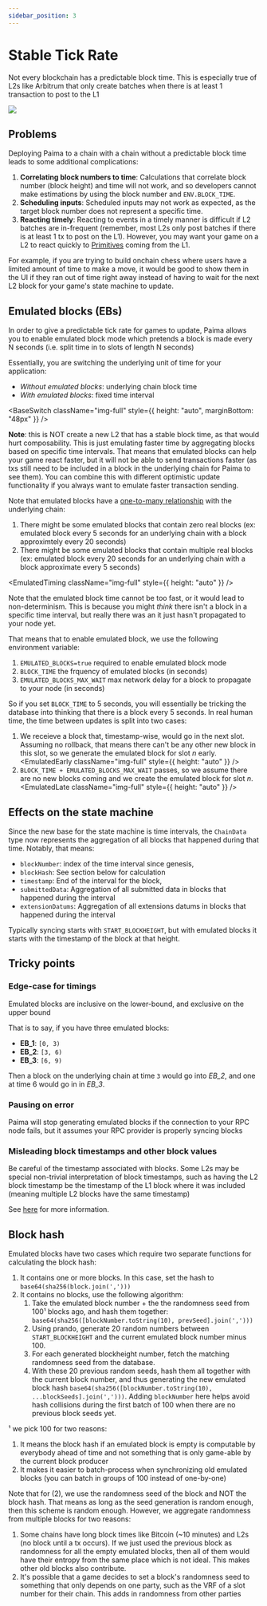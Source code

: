 ```yaml
---
sidebar_position: 3
---
```



# Stable Tick Rate

Not every blockchain has a predictable block time. This is especially true of L2s like Arbitrum that only create batches when there is at least 1 transaction to post to the L1

<img src={PaimaLayers} className="img-full" />

## Problems

Deploying Paima to a chain with a chain without a predictable block time leads to some additional complications:

1. **Correlating block numbers to time**: Calculations that correlate block number (block height) and time will not work, and so developers cannot make estimations by using the block number and `ENV.BLOCK_TIME`.
1. **Scheduling inputs**: Scheduled inputs may not work as expected, as the target block number does not represent a specific time.
1. **Reacting timely**: Reacting to events in a timely manner is difficult if L2 batches are in-frequent (remember, most L2s only post batches if there is at least 1 tx to post on the L1). However, you may want your game on a L2 to react quickly to [Primitives](../2-primitive-catalogue/1-introduction.md) coming from the L1.

For example, if you are trying to build onchain chess where users have a limited amount of time to make a move, it would be good to show them in the UI if they ran out of time right away instead of having to wait for the next L2 block for your game's state machine to update.

## Emulated blocks (EBs)

In order to give a predictable tick rate for games to update, Paima allows you to enable emulated block mode which pretends a block is made every N seconds (i.e. split time in to slots of length N seconds)

Essentially, you are switching the underlying unit of time for your application:

- _Without emulated blocks_: underlying chain block time
- _With emulated blocks_: fixed time interval

<BaseSwitch
  className="img-full"
  style={{ height: "auto", marginBottom: "48px" }}
/>

**Note**: this is NOT create a new L2 that has a stable block time, as that would hurt composability. This is just emulating faster time by aggregating blocks based on specific time intervals. That means that emulated blocks can help your game react faster, but it will not be able to send transactions faster (as txs still need to be included in a block in the underlying chain for Paima to see them).
You can combine this with different optimistic update functionality if you always want to emulate faster transaction sending.

Note that emulated blocks have a [one-to-many relationship](<https://en.wikipedia.org/wiki/One-to-many_(data_model)>) with the underlying chain:

1. There might be some emulated blocks that contain zero real blocks (ex: emulated block every 5 seconds for an underlying chain with a block approximtely every 20 seconds)
2. There might be some emulated blocks that contain multiple real blocks (ex: emulated block every 20 seconds for an underlying chain with a block approximate every 5 seconds)

<EmulatedTiming className="img-full" style={{ height: "auto" }} />

Note that the emulated block time cannot be too fast, or it would lead to non-determinism. This is because you might _think_ there isn't a block in a specific time interval, but really there was an it just hasn't propagated to your node yet.

That means that to enable emulated block, we use the following environment variable:

1. `EMULATED_BLOCKS=true` required to enable emulated block mode
1. `BLOCK_TIME` the frquency of emulated blocks (in seconds)
1. `EMULATED_BLOCKS_MAX_WAIT` max network delay for a block to propagate to your node (in seconds)

So if you set `BLOCK_TIME` to 5 seconds, you will essentially be tricking the database into thinking that there is a block every 5 seconds. In real human time, the time between updates is split into two cases:

1. We receieve a block that, timestamp-wise, would go in the next slot. Assuming no rollback, that means there can't be any other new block in this slot, so we generate the emulated block for slot _n_ early.
   <EmulatedEarly className="img-full" style={{ height: "auto" }} />
1. `BLOCK_TIME + EMULATED_BLOCKS_MAX_WAIT` passes, so we assume there are no new blocks coming and we create the emulated block for slot _n_.
   <EmulatedLate className="img-full" style={{ height: "auto" }} />

## Effects on the state machine

Since the new base for the state machine is time intervals, the `ChainData` type now represents the aggregation of all blocks that happened during that time. Notably, that means:

- `blockNumber`: index of the time interval since genesis,
- `blockHash`: See section below for calculation
- `timestamp`: End of the interval for the block,
- `submittedData`: Aggregation of all submitted data in blocks that happened during the interval
- `extensionDatums`: Aggregation of all extensions datums in blocks that happened during the interval

Typically syncing starts with `START_BLOCKHEIGHT`, but with emulated blocks it starts with the timestamp of the block at that height.

## Tricky points

### Edge-case for timings

Emulated blocks are inclusive on the lower-bound, and exclusive on the upper bound

That is to say, if you have three emulated blocks:

- **EB_1**: `[0, 3)`
- **EB_2**: `[3, 6)`
- **EB_3**: `[6, 9)`

Then a block on the underlying chain at time `3` would go into _EB_2_, and one at time 6 would go in in _EB_3_.

### Pausing on error

Paima will stop generating emulated blocks if the connection to your RPC node fails, but it assumes your RPC provider is properly syncing blocks

### Misleading block timestamps and other block values

Be careful of the timestamp associated with blocks. Some L2s may be special non-trivial interpretation of block timestamps, such as having the L2 block timestamp be the timestamp of the L1 block where it was included (meaning multiple L2 blocks have the same timestamp)

See [here](../3%20-%20L2-quirks) for more information.

## Block hash

Emulated blocks have two cases which require two separate functions for calculating the block hash:

1. It contains one or more blocks. In this case, set the hash to `base64(sha256(block.join(',')))`
2. It contains no blocks, use the following algorithm:
   1. Take the emulated block number + the the randomness seed from 100¹ blocks ago, and hash them together: `base64(sha256([blockNumber.toString(10), prevSeed].join(',')))`
   1. Using prando, generate 20 random numbers between `START_BLOCKHEIGHT` and the current emulated block number minus 100.
   1. For each generated blockheight number, fetch the matching randomness seed from the database.
   1. With these 20 previous random seeds, hash them all together with the current block number, and thus generating the new emulated block hash `base64(sha256([blockNumber.toString(10), ...blockSeeds].join(',')))`. Adding `blockNumber` here helps avoid hash collisions during the first batch of 100 when there are no previous block seeds yet.

¹ we pick 100 for two reasons:

1. It means the block hash if an emulated block is empty is computable by everybody ahead of time and not something that is only game-able by the current block producer
1. It makes it easier to batch-process when synchronizing old emulated blocks (you can batch in groups of 100 instead of one-by-one)

Note that for (2), we use the randomness seed of the block and NOT the block hash. That means as long as the seed generation is random enough, then this scheme is random enough. However, we aggregate randomness from multiple blocks for two reasons:

1. Some chains have long block times like Bitcoin (~10 minutes) and L2s (no block until a tx occurs). If we just used the previous block as randomness for all the empty emulated blocks, then all of them would have their entropy from the same place which is not ideal. This makes other old blocks also contribute.
1. It's possible that a game decides to set a block's randomness seed to something that only depends on one party, such as the VRF of a slot number for their chain. This adds in randomness from other parties
